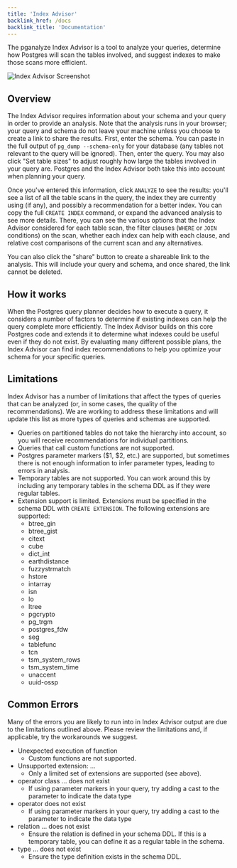 ```yaml
---
title: 'Index Advisor'
backlink_href: /docs
backlink_title: 'Documentation'
---
```



The pganalyze Index Advisor is a tool to analyze your queries, determine how Postgres
will scan the tables involved, and suggest indexes to make those scans more efficient.

<img src={imgIndexAdvisorScreenshot} alt="Index Advisor Screenshot" />
<br />

## Overview

The Index Advisor requires information about your schema and your query in order to
provide an analysis. Note that the analysis runs in your browser; your query and
schema do not leave your machine unless you choose to create a link to share the results.
First, enter the schema. You can paste in the full output of `pg_dump --schema-only` for
your database (any tables not relevant to the query will be ignored). Then, enter the
query. You may also click "Set table sizes" to adjust roughly how large the tables involved
in your query are. Postgres and the Index Advisor both take this into account when
planning your query.

Once you've entered this information, click `ANALYZE` to see the results: you'll see a list
of all the table scans in the query, the index they are currently using (if any), and
possibly a recommendation for a better index. You can copy the full `CREATE INDEX` command,
or expand the advanced analysis to see more details. There, you can see the various options
that the Index Advisor considered for each table scan, the filter clauses (`WHERE` or `JOIN`
conditions) on the scan, whether each index can help with each clause, and relative cost
comparisons of the current scan and any alternatives.

You can also click the "share" button to create a shareable link to the analysis. This will
include your query and schema, and once shared, the link cannot be deleted.


## How it works

When the Postgres query planner decides how to execute a query, it considers a number of
factors to determine if existing indexes can help the query complete more efficiently.
The Index Advisor builds on this core Postgres code and extends it to determine what indexes
could be useful even if they do not exist. By evaluating many different possible plans,
the Index Advisor can find index recommendations to help you optimize your schema for
your specific queries.


## Limitations

Index Advisor has a number of limitations that affect the types of queries that can
be analyzed (or, in some cases, the quality of the recommendations). We are working
to address these limitations and will update this list as more types of queries and
schemas are supported.

 - Queries on partitioned tables do not take the hierarchy into account, so you will
   receive recommendations for individual partitions.
 - Queries that call custom functions are not supported.
 - Postgres parameter markers ($1, $2, etc.) are supported, but sometimes there is not
   enough information to infer parameter types, leading to errors in analysis.
 - Temporary tables are not supported. You can work around this by including any
   temporary tables in the schema DDL as if they were regular tables.
 - Extension support is limited. Extensions must be specified in the schema DDL with
   `CREATE EXTENSION`. The following extensions are supported:
   - btree_gin
   - btree_gist
   - citext
   - cube
   - dict_int
   - earthdistance
   - fuzzystrmatch
   - hstore
   - intarray
   - isn
   - lo
   - ltree
   - pgcrypto
   - pg_trgm
   - postgres_fdw
   - seg
   - tablefunc
   - tcn
   - tsm_system_rows
   - tsm_system_time
   - unaccent
   - uuid-ossp

## Common Errors

Many of the errors you are likely to run into in Index Advisor output
are due to the limitations outlined above. Please review the limitations
and, if applicable, try the workarounds we suggest.

 - Unexpected execution of function 
   - Custom functions are not supported.
 - Unsupported extension: ...
   - Only a limited set of extensions are supported (see above).
 - operator class ... does not exist
   - If using parameter markers in your query, try adding a cast to the parameter to indicate the data type
 - operator does not exist
   - If using parameter markers in your query, try adding a cast to the parameter to indicate the data type
 - relation ... does not exist
   - Ensure the relation is defined in your schema DDL. If this is a temporary table, you can
     define it as a regular table in the schema.
 - type ... does not exist
   - Ensure the type definition exists in the schema DDL.

